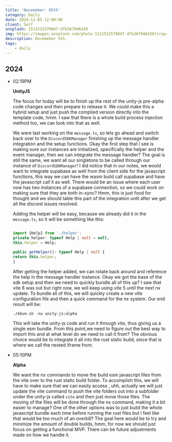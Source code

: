 ```yaml
---
title: 'Decemeber: 05th'
category: Daily
date: 2024-12-05 12:00:00
client: Self
unsplash: 1511512578047-dfb367046420
img: https://images.unsplash.com/photo-1511512578047-dfb367046420?crop=entropy&cs=srgb&fm=jpg&ixid=MnwzNjM5Nzd8MHwxfHJhbmRvbXx8fHx8fHx8fDE2ODE3NDg2ODY&ixlib=rb-4.0.3&q=85
description: Decemeber 5th.
tags:
    - daily
---
```



## 2024

-   02:19PM

    **UnityJS**

    The focus for today will be to finish up the rest of the unity-js pre-alpha code changes and then prepare to release it.
    We could make this a hybrid setup and just push the compiled version directly into the template code, hmm.
    I saw that there is a whole build process injection method too, we can look into that as well.

    We were last working on the `message.ts`, so lets go ahead and switch back over to the `DiscordSDKManager` finishing up the message handler integration and the setup functions.
    Okay the first step that I see is making sure our instances are initialized, specifically the helper and the event manager, then we can integrate the message handler?
    The goal is still the same, we want all our singletons to be called through our instance of `DiscordSDKManager`!
    I did notice that in our notes, we would want to integrate supabase as well from the client side for the javascript functions, this way we can have the wasm build call supabase and have the javascript call it as well.
    There would be an issue where each user now has two instances of a supabase connection, so we could work on making sure that they are both in-sync?
    Hmm, this is just food for thought and we should table this part of the integration until after we get all the discord issues resolved.
    

    Adding the helper will be easy, because we already did it in the `message.ts`, so it will be something like this:
    ```ts

    import {Help} from './helper';
    private helper: typeof Help | null = null;
    this.helper = Help;

    public getHelper(): typeof Help | null {
    return this.helper;
    }

    ```

    After getting the helper added, we can rotate back around and reference the help in the message handler instance.
    Okay we got the base of the sdk setup and then we need to quickly bundle all of this up?
    I saw that vite 6 was out but right now, we will keep using vite 5 until the next nx update.
    To bundle all of this, we will quickly create a new vite configuration file and then a quick command for the nx system.
    Our end result will be:

    ```shell
    ./kbve.sh -nx unity-js:alpha
    ```

    This will take the unity-js code and run it through vite, thus giving us a single esm bundle.
    From this point,we need to figure out the best way to import this and at what level do we need to call it from?
    The obvious choice would be to integrate it all into the rust static build, since that is where we call the nested iframe from.

-   05:10PM

    **Alpha**

    We want the nx commands to move the build esm javascript files from the vite over to the rust static build folder.
    To accomplish this, we will have to make sure that we can easily access , uhh, actually we will just update the vite command to push the vite folders out into a subfolder under the unity-js called `vite` and then just move those files.
    The moving of the files will be done through the nx command, making it a bit easier to manage?
    One of the other options was to just build the whole javascript bundle each time before running the rust files but I feel like that would be too much of an overkill?
    The goal here would be to try and minimize the amount of double builds, hmm, for now we should just focus on getting a functional MVP.
    There can be future adjustments made on how we handle it.


<Adsense />